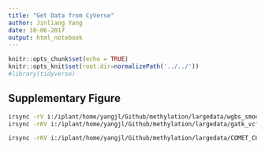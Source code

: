 ```yaml
---
title: "Get Data from CyVerse"
author: Jinliang Yang
date: 10-06-2017
output: html_notebook
---
```



```r
knitr::opts_chunk$set(echo = TRUE) 
knitr::opts_knit$set(root.dir=normalizePath('../../')) 
#library(tidyverse)
```

## Supplementary Figure

```bash
irsync -rV i:/iplant/home/yangjl/Github/methylation/largedata/wgbs_smoothed .
irsync -rKV i:/iplant/home/yangjl/Github/methylation/largedata/gatk_vcf .

irsync -rKV i:/iplant/home/yangjl/Github/methylation/largedata/COMET_CHH .

```



